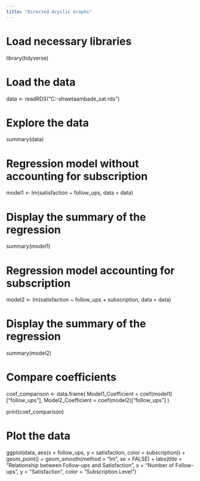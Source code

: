 ```yaml
---
title: "Directed Acyclic Graphs"
---
```


# Load necessary libraries
library(tidyverse)

# Load the data
data <- readRDS("C:\Users\Shweta\Documents\GitHub\cdsba-shwetaambade\data\customer_sat.rds")

# Explore the data
summary(data)

# Regression model without accounting for subscription
model1 <- lm(satisfaction ~ follow_ups, data = data)

# Display the summary of the regression
summary(model1)

# Regression model accounting for subscription
model2 <- lm(satisfaction ~ follow_ups + subscription, data = data)

# Display the summary of the regression
summary(model2)

# Compare coefficients
coef_comparison <- data.frame(
  Model1_Coefficient = coef(model1)["follow_ups"],
  Model2_Coefficient = coef(model2)["follow_ups"]
)

print(coef_comparison)

# Plot the data
ggplot(data, aes(x = follow_ups, y = satisfaction, color = subscription)) +
  geom_point() +
  geom_smooth(method = "lm", se = FALSE) +
  labs(title = "Relationship between Follow-ups and Satisfaction",
       x = "Number of Follow-ups",
       y = "Satisfaction",
       color = "Subscription Level")
